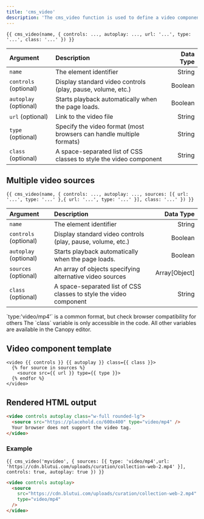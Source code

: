 ```yaml
---
title: 'cms_video'
description: 'The cms_video function is used to define a video component which can be edited on the Canopy editor.'
---
```


```canvas
{{ cms_video(name, { controls: ..., autoplay: ..., url: '...', type: '...', class: '...' }) }}
```

| Argument              | Description                                                          | Data Type |
| :-------------------- | :------------------------------------------------------------------- | --------: |
| `name`                | The element identifier                                               |    String |
| `controls` (optional) | Display standard video controls (play, pause, volume, etc.)          |   Boolean |
| `autoplay` (optional) | Starts playback automatically when the page loads.                   |   Boolean |
| `url` (optional)      | Link to the video file                                               |    String |
| `type` (optional)     | Specify the video format (most browsers can handle multiple formats) |    String |
| `class` (optional)    | A space-separated list of CSS classes to style the video component   |    String |

## Multiple video sources

```canvas
{{ cms_video(name, { controls: ..., autoplay: ..., sources: [{ url: '...', type: '...' },{ url: '...', type: '...' }], class: '...' }) }}
```

| Argument              | Description                                                        |     Data Type |
| :-------------------- | :----------------------------------------------------------------- | ------------: |
| `name`                | The element identifier                                             |        String |
| `controls` (optional) | Display standard video controls (play, pause, volume, etc.)        |       Boolean |
| `autoplay` (optional) | Starts playback automatically when the page loads.                 |       Boolean |
| `sources` (optional)  | An array of objects specifying alternative video sources           | Array[Object] |
| `class` (optional)    | A space-separated list of CSS classes to style the video component |        String |

<Callout>
`type:'video/mp4'` is a common format, but check browser compatibility for others
</Callout>

<Callout>
The `class` variable is only accessible in the code. All other variables are available in the Canopy editor.
</Callout>

## Video component template

```canvas
<video {{ controls }} {{ autoplay }} class={{ class }}>
  {% for source in sources %}
    <source src={{ url }} type={{ type }}>
  {% endfor %}
</video>
```

## Rendered HTML output

```html
<video controls autoplay class="w-full rounded-lg">
  <source src="https://placehold.co/600x400" type="video/mp4" />
  Your browser does not support the video tag.
</video>
```

### Example

```canvas tab="Input" title="index.html"
{{ cms_video('myvideo', { sources: [{ type: 'video/mp4',url: 'https://cdn.blutui.com/uploads/curation/collection-web-2.mp4' }], controls: true, autoplay: true }) }}
```

```html tab="Output"
<video controls autoplay>
  <source
    src="https://cdn.blutui.com/uploads/curation/collection-web-2.mp4"
    type="video/mp4"
  />
</video>
```
